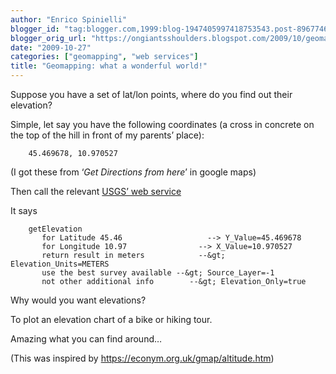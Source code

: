 ```yaml
---
author: "Enrico Spinielli"
blogger_id: "tag:blogger.com,1999:blog-1947405997418753543.post-89677465580500019"
blogger_orig_url: "https://ongiantsshoulders.blogspot.com/2009/10/geomapping-what-wonderful-world.html"
date: "2009-10-27"
categories: ["geomapping", "web services"]
title: "Geomapping: what a wonderful world!"
---
```


Suppose you have a set of lat/lon points, where do you find out their elevation?

Simple, let say you have the following coordinates (a cross in concrete on the top of the hill in front of my parents' place):

```
	45.469678, 10.970527
```
(I got these from '_Get Directions from here_' in google maps)

Then call the relevant [USGS' web service](https://www.blogger.com/getElevation?Y_Value=45.469678&amp;X_Value=10.970527&amp;Elevation_Units=METERS&amp;Source_Layer=-1&amp;Elevation_Only=true)

It says
```
	getElevation
	   for Latitude 45.46                   --> Y_Value=45.469678
	   for Longitude 10.97                --> X_Value=10.970527
	   return result in meters            --&gt; Elevation_Units=METERS
	   use the best survey available --&gt; Source_Layer=-1
	   not other additional info        --&gt; Elevation_Only=true
```

Why would you want elevations?

To plot an elevation chart of a bike or hiking tour.

Amazing what you can find around...

(This was inspired by [https://econym.org.uk/gmap/altitude.htm](https://econym.org.uk/gmap/altitude.htm))